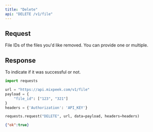 ```yaml
---
title: "Delete"
api: "DELETE /v1/file"
---
```


## Request
<ParamField body="file_id" type="array" required>
    File IDs of the files you'd like removed. You can provide one or multiple.
</ParamField>

## Response

<ResponseField name="ok" type="boolean" required>
    To indicate if it was successful or not.
</ResponseField>

<RequestExample>

```python Python
import requests

url = "https://api.mixpeek.com/v1/file"
payload = {
    "file_id": ["123", "321"]
}
headers = {'Authorization': 'API_KEY'}

requests.request("DELETE", url, data=payload, headers=headers)
```
</RequestExample>

<ResponseExample>

```json Response
{"ok":true}
```

</ResponseExample>
